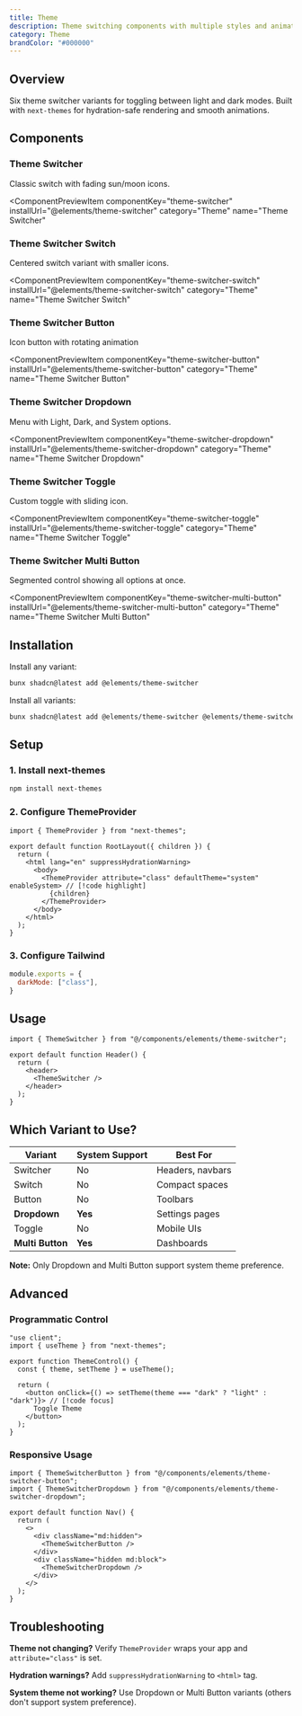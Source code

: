 ```yaml
---
title: Theme
description: Theme switching components with multiple styles and animations
category: Theme
brandColor: "#000000"
---
```


## Overview

Six theme switcher variants for toggling between light and dark modes. Built with `next-themes` for hydration-safe rendering and smooth animations.

## Components

### Theme Switcher

Classic switch with fading sun/moon icons.

<ComponentPreviewItem
  componentKey="theme-switcher"
  installUrl="@elements/theme-switcher"
  category="Theme"
  name="Theme Switcher"
>
  <ThemeSwitcher />
</ComponentPreviewItem>

### Theme Switcher Switch

Centered switch variant with smaller icons.

<ComponentPreviewItem
  componentKey="theme-switcher-switch"
  installUrl="@elements/theme-switcher-switch"
  category="Theme"
  name="Theme Switcher Switch"
>
  <ThemeSwitcherSwitch />
</ComponentPreviewItem>

### Theme Switcher Button

Icon button with rotating animation

<ComponentPreviewItem
  componentKey="theme-switcher-button"
  installUrl="@elements/theme-switcher-button"
  category="Theme"
  name="Theme Switcher Button"
>
  <ThemeSwitcherButton />
</ComponentPreviewItem>

### Theme Switcher Dropdown

Menu with Light, Dark, and System options.

<ComponentPreviewItem
  componentKey="theme-switcher-dropdown"
  installUrl="@elements/theme-switcher-dropdown"
  category="Theme"
  name="Theme Switcher Dropdown"
>
  <ThemeSwitcherDropdown />
</ComponentPreviewItem>

### Theme Switcher Toggle

Custom toggle with sliding icon.

<ComponentPreviewItem
  componentKey="theme-switcher-toggle"
  installUrl="@elements/theme-switcher-toggle"
  category="Theme"
  name="Theme Switcher Toggle"
>
  <ThemeSwitcherToggle />
</ComponentPreviewItem>

### Theme Switcher Multi Button

Segmented control showing all options at once.

<ComponentPreviewItem
  componentKey="theme-switcher-multi-button"
  installUrl="@elements/theme-switcher-multi-button"
  category="Theme"
  name="Theme Switcher Multi Button"
>
  <ThemeSwitcherMultiButton />
</ComponentPreviewItem>

## Installation

Install any variant:

```bash
bunx shadcn@latest add @elements/theme-switcher
```

Install all variants:

```bash
bunx shadcn@latest add @elements/theme-switcher @elements/theme-switcher-switch @elements/theme-switcher-button @elements/theme-switcher-dropdown @elements/theme-switcher-toggle @elements/theme-switcher-multi-button
```

## Setup

### 1. Install next-themes

```bash
npm install next-themes
```

### 2. Configure ThemeProvider

```tsx
import { ThemeProvider } from "next-themes";

export default function RootLayout({ children }) {
  return (
    <html lang="en" suppressHydrationWarning>
      <body>
        <ThemeProvider attribute="class" defaultTheme="system" enableSystem> // [!code highlight]
          {children}
        </ThemeProvider>
      </body>
    </html>
  );
}
```

### 3. Configure Tailwind

```js
module.exports = {
  darkMode: ["class"],
}
```

## Usage

```tsx
import { ThemeSwitcher } from "@/components/elements/theme-switcher";

export default function Header() {
  return (
    <header>
      <ThemeSwitcher />
    </header>
  );
}
```

## Which Variant to Use?

| Variant | System Support | Best For |
|---------|----------------|----------|
| Switcher | No | Headers, navbars |
| Switch | No | Compact spaces |
| Button | No | Toolbars |
| **Dropdown** | **Yes** | Settings pages |
| Toggle | No | Mobile UIs |
| **Multi Button** | **Yes** | Dashboards |

**Note:** Only Dropdown and Multi Button support system theme preference.

## Advanced

### Programmatic Control

```tsx
"use client";
import { useTheme } from "next-themes";

export function ThemeControl() {
  const { theme, setTheme } = useTheme();

  return (
    <button onClick={() => setTheme(theme === "dark" ? "light" : "dark")}> // [!code focus]
      Toggle Theme
    </button>
  );
}
```

### Responsive Usage

```tsx
import { ThemeSwitcherButton } from "@/components/elements/theme-switcher-button";
import { ThemeSwitcherDropdown } from "@/components/elements/theme-switcher-dropdown";

export default function Nav() {
  return (
    <>
      <div className="md:hidden">
        <ThemeSwitcherButton />
      </div>
      <div className="hidden md:block">
        <ThemeSwitcherDropdown />
      </div>
    </>
  );
}
```

## Troubleshooting

**Theme not changing?** Verify `ThemeProvider` wraps your app and `attribute="class"` is set.

**Hydration warnings?** Add `suppressHydrationWarning` to `<html>` tag.

**System theme not working?** Use Dropdown or Multi Button variants (others don't support system preference).
